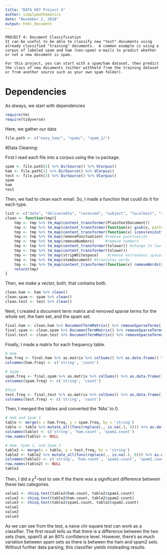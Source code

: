 ```yaml
---
title: "DATA 607 Project 4"
author: simplymathematics
date: "November 2, 2018"
output: html_document
---
```


```
PROJECT 4: Document Classification
It can be useful to be able to classify new "test" documents using already classified "training" documents.  A common example is using a corpus of labeled spam and ham (non-spam) e-mails to predict whether or not a new document is spam.  

For this project, you can start with a spam/ham dataset, then predict the class of new documents (either withheld from the training dataset or from another source such as your own spam folder). 
```
# Dependencies
As always, we start with dependencies
```r
require(tm)
require(tidyverse)
```

Here, we gather our data
```r
file.path <- c("easy_ham/", "spam/", "spam_2/")
```

#Data Cleaning:

First I read each file into a corpus using the ```tm``` package.
```r
spam <- file.path[2] %>% DirSource() %>% VCorpus() 
ham <- file.path[1] %>% DirSource() %>% VCorpus()
test <- file.path[3] %>% DirSource() %>% VCorpus()
spam
ham
test
```

Then, we had to clean each email. So, I made a function that could do it for each type.
```r
list <- c("date", "deliveredto", "received", "subject", "localhost", "returnpath")
clean <- function(tmp){
    tmp <- tmp %>% tm_map(content_transformer(PlainTextDocument))
    tmp <- tmp %>% tm_map(content_transformer(function(x) gsub(x, pattern="[^a-zA-Z/d/s:]", replacement=" "))) #regex
    tmp <- tmp %>% tm_map(content_transformer(function(x) iconv(enc2utf8(x), sub = "byte")))
    tmp <- tmp %>% tm_map(removePunctuation) #remove punctuation
    tmp <- tmp %>% tm_map(removeNumbers)     #remove numbers
    tmp <- tmp %>% tm_map(content_transformer(tolower)) #change to low case
    tmp <- tmp %>% tm_map(content_transformer(tolower)) 
    tmp <- tmp %>% tm_map(stripWhitespace)    #remove extraneous spaces
    tmp <- tmp %>% tm_map(stemDocument) #truncates words
    tmp <- tmp %>% tm_map(content_transformer(function(x) removeWords(x, words = list)))
    return(tmp)
}
```

Then, we make a vector, both, that contains both.
```r
clean.ham <- ham %>% clean()
clean.spam <- spam %>% clean()
clean.test <- test %>% clean()
```
Next, I created a document term matrix and removed sparse terms for the whole set, the ham set, and the spam set.
```r
final.ham <- clean.ham %>% DocumentTermMatrix() %>% removeSparseTerms(.9)
final.spam <- clean.spam %>% DocumentTermMatrix() %>% removeSparseTerms(.9)
final.test <- clean.test %>% DocumentTermMatrix() %>% removeSparseTerms(.9)
```
Finally, I made a matrix for each frequency table.
```r
# Ham
ham.freq <- final.ham %>% as.matrix %>% colSums() %>% as.data.frame() %>% rownames_to_column("string")
colnames(ham.freq) <- c('string', 'count')

# Spam
spam.freq <- final.spam %>% as.matrix %>% colSums() %>% as.data.frame() %>% rownames_to_column("string")
colnames(spam.freq) <- c('string', 'count')

#Test
test.freq <- final.test %>% as.matrix %>% colSums() %>% as.data.frame() %>% rownames_to_column("string")
colnames(test.freq) <- c('string', 'count')
```
Then, I merged the tables and converted the 'NAs' to 0. 
```r
# Ham and Spam 1
table <- merge(x = ham.freq, y = spam.freq, by = 'string')
table <- table %>% mutate_all(funs(replace(., is.na(.), 0))) %>% as.data.frame()
colnames(table) <- c('string', 'ham.count', 'spam1.count')
row.names(table) <- NULL

# Ham, Spam 1, and Spam 2
table2 <- merge(x = table, y = test.freq, by = 'string')
table2 <- table2 %>% mutate_all(funs(replace(., is.na(.), 0))) %>% as.data.frame()
colnames(table2) <- c('string', 'ham.count', 'spam1.count', 'spam2.count')
row.names(table2) <- NULL
table2


```

Then, I did a $\chi^2$-test to see if the there was a significant difference between these two categories.
```r
value1 <- chisq.test(table2$ham.count, table2$spam1.count)
value2 <- chisq.test(table2$ham.count, table2$spam2.count)
value3 <- chisq.test(table2$spam1.count, table2$spam2.count)
value1
value2
value3
```
As we can see from the test, a naive chi-square test can work as a classifier. The first result tells us that there is a difference between the two sets (ham, spam1) at an 80% confidence level. However, there's as much variation between spam sets as there is between the ham and spam2 sets. Without further data parsing, this classifier yields misleading results.
